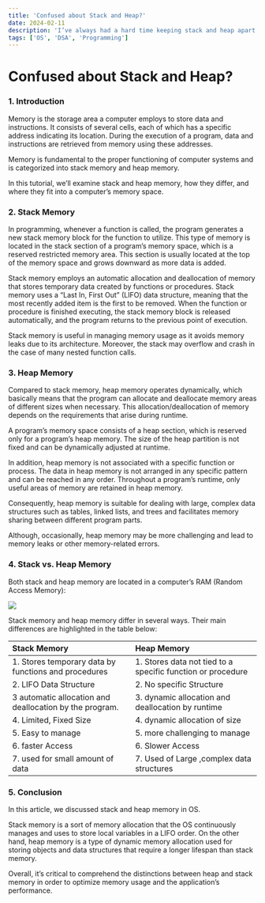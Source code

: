 ```yaml
---
title: 'Confused about Stack and Heap?'
date: 2024-02-11
description: 'I’ve always had a hard time keeping stack and heap apart. Yes, I’ve read about memory management and then memorized that objects allocated with new go on the heap. But I had to briefly think about whether the location is stack or heap.'
tags: ['OS', 'DSA', 'Programming']
---
```


# Confused about Stack and Heap?

### 1. Introduction

Memory is the storage area a computer employs to store data and instructions. It consists of several cells, each of which has a specific address indicating its location. During the execution of a program, data and instructions are retrieved from memory using these addresses.

Memory is fundamental to the proper functioning of computer systems and is categorized into stack memory and heap memory.

In this tutorial, we’ll examine stack and heap memory, how they differ, and where they fit into a computer’s memory space.

### 2. Stack Memory

In programming, whenever a function is called, the program generates a new stack memory block for the function to utilize. This type of memory is located in the stack section of a program’s memory space, which is a reserved restricted memory area. This section is usually located at the top of the memory space and grows downward as more data is added.

Stack memory employs an automatic allocation and deallocation of memory that stores temporary data created by functions or procedures. Stack memory uses a “Last In, First Out” (LIFO) data structure, meaning that the most recently added item is the first to be removed. When the function or procedure is finished executing, the stack memory block is released automatically, and the program returns to the previous point of execution.

Stack memory is useful in managing memory usage as it avoids memory leaks due to its architecture. Moreover, the stack may overflow and crash in the case of many nested function calls.

### 3. Heap Memory

Compared to stack memory, heap memory operates dynamically, which basically means that the program can allocate and deallocate memory areas of different sizes when necessary. This allocation/deallocation of memory depends on the requirements that arise during runtime.

A program’s memory space consists of a heap section, which is reserved only for a program’s heap memory. The size of the heap partition is not fixed and can be dynamically adjusted at runtime.

In addition, heap memory is not associated with a specific function or process. The data in heap memory is not arranged in any specific pattern and can be reached in any order. Throughout a program’s runtime, only useful areas of memory are retained in heap memory.

Consequently, heap memory is suitable for dealing with large, complex data structures such as tables, linked lists, and trees and facilitates memory sharing between different program parts.

Although, occasionally, heap memory may be more challenging and lead to memory leaks or other memory-related errors.

### 4. Stack vs. Heap Memory

Both stack and heap memory are located in a computer’s RAM (Random Access Memory):

![](https://www.baeldung.com/wp-content/uploads/sites/4/2023/05/stack_heap.drawio.png)

Stack memory and heap memory differ in several ways. Their main differences are highlighted in the table below:

| Stack Memory                                            | Heap Memory                                                 |
| :------------------------------------------------------ | :---------------------------------------------------------- |
| 1. Stores temporary data by functions and procedures    | 1. Stores data not tied to a specific function or procedure |
| 2. LIFO Data Structure                                  | 2. No specific Structure                                    |
| 3 automatic allocation and deallocation by the program. | 3. dynamic allocation and deallocation by runtime           |
| 4. Limited, Fixed Size                                  | 4. dynamic allocation of size                               |
| 5. Easy to manage                                       | 5. more challenging to manage                               |
| 6. faster Access                                        | 6. Slower Access                                            |
| 7. used for small amount of data                        | 7. Used of Large ,complex data structures                   |

### 5. Conclusion

In this article, we discussed stack and heap memory in OS.

Stack memory is a sort of memory allocation that the OS continuously manages and uses to store local variables in a LIFO order. On the other hand, heap memory is a type of dynamic memory allocation used for storing objects and data structures that require a longer lifespan than stack memory.

Overall, it’s critical to comprehend the distinctions between heap and stack memory in order to optimize memory usage and the application’s performance.
